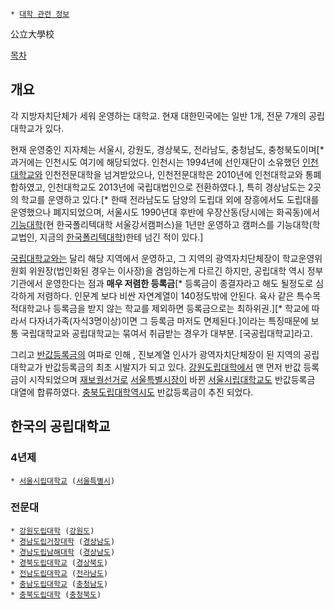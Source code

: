  * [[대학 관련 정보]]

公立大學校

[[목차]]
== 개요 ==
각 지방자치단체가 세워 운영하는 대학교. 현재 대한민국에는 일반 1개, 전문 7개의 공립대학교가 있다.

현재 운영중인 지자체는 서울시, 강원도, 경상북도, 전라남도, 충청남도, 충청북도이며[* 과거에는 인천시도 여기에 해당되었다. 인천시는 1994년에 선인재단이 소유했던 [[인천대학교]]와 인천전문대학을 넘겨받았으나, 인천전문대학은 2010년에 인천대학교와 통폐합하였고, 인천대학교도 2013년에 국립대법인으로 전환하였다.], 특히 경상남도는 2곳의 학교를 운영하고 있다.[* 한때 전라남도도 담양의 도립대 외에 장흥에서도 도립대를 운영했으나 폐지되었으며, 서울시도 1990년대 후반에 우장산동(당시에는 화곡동)에서 [[기능대학]](현 한국폴리텍대학 서울강서캠퍼스)을 1년만 운영하고 캠퍼스를 기능대학(학교법인, 지금의 [[한국폴리텍대학]])한테 넘긴 적이 있다.]

[[국립대학교]]와는 달리 해당 지역에서 운영하고, 그 지역의 광역자치단체장이 학교운영위원회 위원장(법인화된 경우는 이사장)을 겸임하는게 다르긴 하지만, 공립대학 역시 정부 기관에서 운영한다는 점과 '''매우 저렴한 등록금'''[* 등록금이 종결자라고 해도 될정도로 심각하게 저렴하다. 인문계 보다 비싼 자연계열이 140정도밖에 안된다. 육사 같은 특수목적대학교나 등록금을 받지 않는 학교를 제외하면 등록금으로는 최하위권.][* 학교에 따라서 다자녀가족(자식3명이상)이면 그 등록금 마저도 면제된다.]이라는 특징때문에 보통 국립대학교와 공립대학교는 묶여서 취급받는 경우가 대부분. [국공립대학교]라고. 

그리고 [[반값등록금]]의 여파로 인해 , 진보계열 인사가 광역자치단체장이 된 지역의 공립대학교가 반값등록금의 최초 시발지가 되고 있다. [[강원도립대학]]에서 맨 먼저 반값 등록금이 시작되었으며 [[재보궐선거]]로 [[서울특별시장]]이 바뀐 [[서울시립대학교]]도 반값등록금 대열에 합류하였다. [[충북도립대학]]역시도 반값등록금이 추진 되었다.

== 한국의 공립대학교 ==
=== 4년제 ===
 * [[서울시립대학교]] ([[서울특별시]])

=== 전문대 ===
 * [[강원도립대학]] ([[강원도]])
 * [[경남도립거창대학]] ([[경상남도]])
 * [[경남도립남해대학]] ([[경상남도]]) 
 * [[경북도립대학교]] ([[경상북도]])
 * [[전남도립대학교]] ([[전라남도]])
 * [[충남도립대학교]] ([[충청남도]])
 * [[충북도립대학]] ([[충청북도]])  

